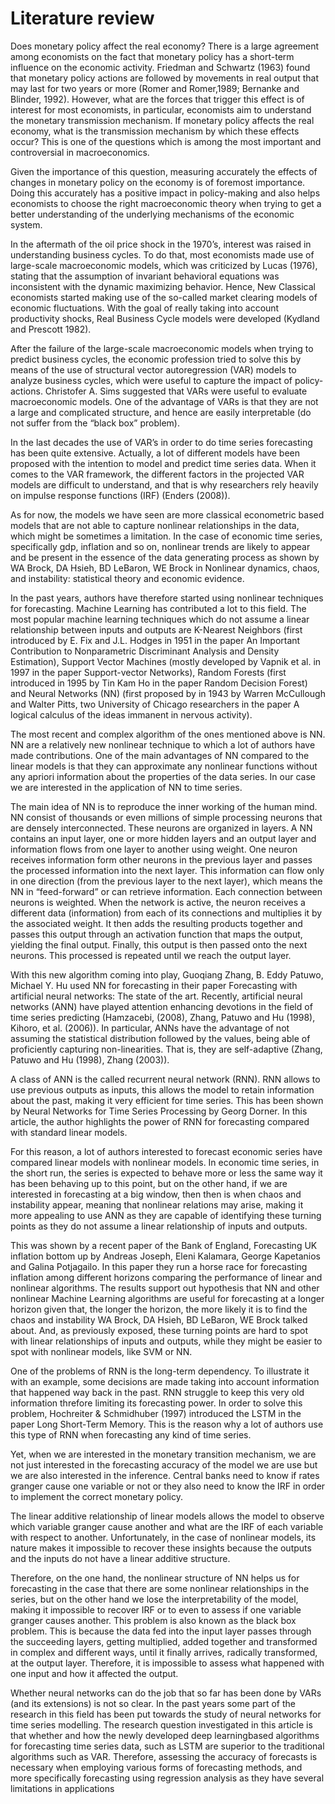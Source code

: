 # Literature review {#lit-review}

Does monetary policy affect the real economy? There is a large agreement among economists on the fact that monetary policy has a short-term influence on the economic activity. Friedman and Schwartz (1963) found that monetary policy actions are followed by movements in real output that may last for two years or more (Romer and Romer,1989; Bernanke and Blinder, 1992). However, what are the forces that trigger this effect is of interest for most economists, in particular, economists aim to understand the monetary transmission mechanism. If monetary policy affects the real economy, what is the transmission mechanism by which these effects occur? This is one of the questions which is among the most important and controversial in macroeconomics.

Given the importance of this question, measuring accurately the effects of changes in monetary policy on the economy is of foremost importance. Doing this accurately has a positive impact in policy-making and also helps economists to choose the right macroeconomic theory when trying to get a better understanding of the underlying mechanisms of the economic system.

In the aftermath of the oil price shock in the 1970's, interest was raised in understanding business cycles. To do that, most economists made use of large-scale macroeconomic models, which was criticized by Lucas (1976), stating that the assumption of invariant behavioral equations was inconsistent with the dynamic maximizing behavior. Hence, New Classical economists started making use of the so-called market clearing models of economic fluctuations. With the goal of really taking into account productivity shocks, Real Business Cycle models were developed (Kydland and Prescott 1982).

After the failure of the large-scale macroeconomic models when trying to predict business cycles, the economic profession tried to solve this by means of the use of structural vector autoregression (VAR) models to analyze business cycles, which were useful to capture the impact of policy-actions. Christofer A. Sims suggested that VARs were useful to evaluate macroeconomic models. One of the advantage of VARs is that they are not a large and complicated structure, and hence are easily interpretable (do not suffer from the “black box” problem).

In the last decades the use of VAR’s in order to do time series forecasting has been quite extensive. Actually, a lot of different models have been proposed with the intention to model and predict time series data. When it comes to the VAR framework, the different factors in the projected VAR models are difficult to understand, and that is why researchers rely heavily on impulse response functions (IRF) (Enders (2008)).

As for now, the models we have seen are more classical econometric based models that are not able to capture nonlinear relationships in the data, which might be sometimes a limitation. In the case of economic time series, specifically gdp, inflation and so on, nonlinear trends are likely to appear and be present in the essence of the data generating process as shown by WA Brock, DA Hsieh, BD LeBaron, WE Brock in Nonlinear dynamics, chaos, and instability: statistical theory and economic evidence.

In the past years, authors have therefore started using nonlinear techniques for forecasting. Machine Learning has contributed a lot to this field. The most popular machine learning techniques which do not assume a linear relationship between inputs and outputs are K-Nearest Neighbors (first introduced by  E. Fix and J.L. Hodges in 1951 in the paper An Important Contribution to Nonparametric Discriminant Analysis and Density Estimation), Support Vector Machines (mostly developed by Vapnik et al. in 1997 in the paper Support-vector Networks), Random Forests (first introduced in 1995 by Tin Kam Ho in the paper Random Decision Forest) and Neural Networks (NN) (first proposed by in 1943 by Warren McCullough and Walter Pitts, two University of Chicago researchers in the paper A logical calculus of the ideas immanent in nervous activity).

The most recent and complex algorithm of the ones mentioned above is NN. NN are a relatively new nonlinear technique to which a lot of authors have made contributions. One of the main advantages of NN compared to the linear models is that they can approximate any nonlinear functions without any apriori information about the properties of the data series. In our case we are interested in the application of NN to time series.

The main idea of NN is to reproduce the inner working of the human mind. NN consist of thousands or even millions of simple processing neurons that are densely interconnected. These neurons are organized in layers. A NN contains an input layer, one or more hidden layers and an output layer and information flows from one layer to another using weight. One neuron receives information form other neurons in the previous layer and passes the processed information into the next layer. This information can flow only in one direction (from the previous layer to the next layer), which means the NN in “feed-forward” or can retrieve information. Each connection between neurons is weighted. When the network is active, the neuron receives a different data (information) from each of its connections and multiplies it by the associated weight. It then adds the resulting products together and passes this output through an activation function that maps the output, yielding the final output. Finally, this output is then passed onto the next neurons. This processed is repeated until we reach the output layer.

With this new algorithm coming into play, Guoqiang Zhang, B. Eddy  Patuwo, Michael Y. Hu  used NN for forecasting in their paper Forecasting with artificial neural networks: The state of the art. Recently, artificial neural networks (ANN) have played attention enhancing devotions in the field of time series predicting (Hamzacebi, (2008), Zhang, Patuwo and Hu (1998), Kihoro, et al. (2006)). In particular, ANNs have the advantage of not assuming the statistical distribution followed by the values, being able of proficiently capturing non-linearities. That is, they are self-adaptive (Zhang, Patuwo and Hu (1998), Zhang (2003)).

A class of ANN is the called recurrent neural network (RNN). RNN allows to use previous outputs as inputs, this allows the model to retain information about the past, making it very efficient for time series. This has been shown by Neural Networks for Time Series Processing by Georg Dorner. In this article, the author highlights the power of RNN for forecasting compared with standard linear models.

For this reason, a lot of authors interested to forecast economic series have compared linear models with nonlinear models. In economic time series, in the short run, the series is expected to behave more or less the same way it has been behaving up to this point, but on the other hand, if we are interested in forecasting at a big window, then then is when chaos and instability appear, meaning that nonlinear relations may arise, making it more appealing to use ANN as they are capable of identifying these turning points as they do not assume a linear relationship of inputs and outputs.

This was shown by a recent paper of the Bank of England, Forecasting UK inflation bottom up by Andreas Joseph, Eleni Kalamara, George Kapetanios and Galina Potjagailo. In this paper they run a horse race for forecasting inflation among different horizons comparing the performance of linear and nonlinear algorithms. The results support out hypothesis that NN and other nonlinear Machine Learning algorithms are useful for forecasting at a longer horizon given that, the longer the horizon, the more likely it is to find the chaos and instability WA Brock, DA Hsieh, BD LeBaron, WE Brock talked about. And, as previously exposed, these turning points are hard to spot with linear relationships of inputs and outputs, while they might be easier to spot with nonlinear models, like SVM or NN.

One of the problems of RNN is the long-term dependency. To illustrate it with an example, some decisions are made taking into account information that happened way back in the past. RNN struggle to keep this very old information threfore limiting its forecasting power. In order to solve this problem,  Hochreiter & Schmidhuber (1997) introduced the LSTM in the paper Long Short-Term Memory. This is the reason why a lot of authors use this type of RNN when forecasting any kind of time series.

Yet, when we are interested in the monetary transition mechanism, we are not just interested in the forecasting accuracy of the model we are use but we are also interested in the inference. Central banks need to know if rates granger cause one variable or not or they also need to know the IRF in order to implement the correct monetary policy.

The linear additive relationship of linear models allows the model to observe which variable granger cause another and what are the IRF of each variable with respect to another. Unfortunately, in the case of nonlinear models, its nature makes it impossible to recover these insights because the outputs and the inputs do not have a linear additive structure.

Therefore, on the one hand, the nonlinear structure of NN helps us for forecasting in the case that there are some nonlinear relationships in the series, but on the other hand we lose the interpretability of the model, making it impossible to recover IRF or to even to assess if one variable granger causes another. This problem is also known as the black box problem. This is because the data fed into the input layer passes through the succeeding layers, getting multiplied, added together and transformed in complex and different ways, until it finally arrives, radically transformed, at the output layer. Therefore, it is impossible to assess what happened with one input and how it affected the output.

Whether neural networks can do the job that so far has been done by VARs (and its extensions) is not so clear. In the past years some part of the research in this field has been put towards the study of neural networks for time series modelling. The research question investigated in this article is that whether and how the newly developed deep learningbased algorithms for forecasting time series data, such as LSTM are superior to the traditional algorithms such as VAR. Therefore, assessing the accuracy of forecasts is necessary when employing various forms of forecasting methods, and more specifically forecasting using regression analysis as they have several limitations in applications